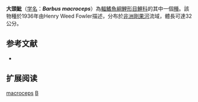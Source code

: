 {{Speciesbox 
| taxon = Barbus macroceps
| status = DD
| status_system = IUCN3.1
| authority = [[Fowler|Fowler]], 1936
| synonyms = 
}}

'''大頭魮'''（[[学名|学名]]：'''''Barbus macroceps'''''）為[[輻鰭魚綱|輻鰭魚綱]][[鯉形目|鯉形目]][[鯉科|鯉科]]的其中一個[[種|種]]。該物種於1936年由Henry Weed Fowler描述，分布於[[非洲|非洲]][[剛果河|剛果河]]流域，體長可達32公分。

== 参考文献 ==
*{{FishBase_species|genus=Barbus|species=macroceps|year=2011|month=12}}

== 扩展阅读 ==
{{refbegin}}
{{wikispecies-inline|Barbus macroceps|大頭魮}}
{{refend}}
{{Taxonbar|from=Q2439725}}

[[Category:魮屬|macroceps]]
[[Category:1936年描述的鱼类|B]]

{{魚類小作品}}